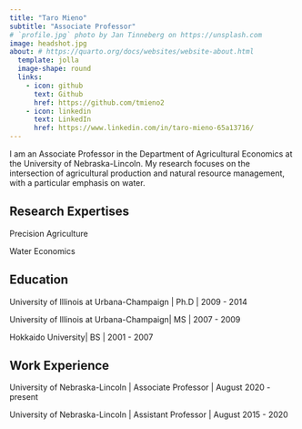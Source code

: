 ```yaml
---
title: "Taro Mieno"
subtitle: "Associate Professor"
# `profile.jpg` photo by Jan Tinneberg on https://unsplash.com
image: headshot.jpg
about: # https://quarto.org/docs/websites/website-about.html
  template: jolla
  image-shape: round
  links:
    - icon: github
      text: Github
      href: https://github.com/tmieno2
    - icon: linkedin
      text: LinkedIn
      href: https://www.linkedin.com/in/taro-mieno-65a13716/
---
```


I am an Associate Professor in the Department of Agricultural Economics at the University of Nebraska-Lincoln. My research focuses on the intersection of agricultural production and natural resource management, with a particular emphasis on water.

## Research Expertises

Precision Agriculture

Water Economics

## Education

University of Illinois at Urbana-Champaign \| Ph.D \| 2009 - 2014

University of Illinois at Urbana-Champaign\| MS \| 2007 - 2009

Hokkaido University\| BS \| 2001 - 2007

## Work Experience

University of Nebraska-Lincoln \| Associate Professor \| August 2020 - present

University of Nebraska-Lincoln \| Assistant Professor \| August 2015 - 2020